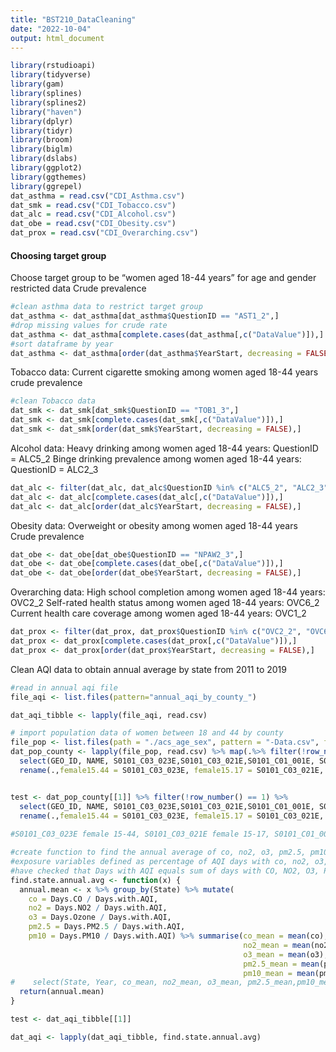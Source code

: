 ```yaml
---
title: "BST210_DataCleaning"
date: "2022-10-04"
output: html_document
---
```


```r
library(rstudioapi)
library(tidyverse)
library(gam)
library(splines)
library(splines2)  
library("haven")
library(dplyr)
library(tidyr)
library(broom)
library(biglm)
library(dslabs)
library(ggplot2)
library(ggthemes)
library(ggrepel)
dat_asthma = read.csv("CDI_Asthma.csv")
dat_smk = read.csv("CDI_Tobacco.csv")
dat_alc = read.csv("CDI_Alcohol.csv")
dat_obe = read.csv("CDI_Obesity.csv")
dat_prox = read.csv("CDI_Overarching.csv")
```

#### Choosing target group
Choose target group to be "women aged 18-44 years" for age and gender restricted data
Crude prevalence
```r
#clean asthma data to restrict target group
dat_asthma <- dat_asthma[dat_asthma$QuestionID == "AST1_2",]
#drop missing values for crude rate
dat_asthma <- dat_asthma[complete.cases(dat_asthma[,c("DataValue")]),]
#sort dataframe by year
dat_asthma <- dat_asthma[order(dat_asthma$YearStart, decreasing = FALSE),]
```

Tobacco data: Current cigarette smoking among women aged 18-44 years
crude prevalence
```r
#clean Tobacco data
dat_smk <- dat_smk[dat_smk$QuestionID == "TOB1_3",]
dat_smk <- dat_smk[complete.cases(dat_smk[,c("DataValue")]),]
dat_smk <- dat_smk[order(dat_smk$YearStart, decreasing = FALSE),]
```

Alcohol data: 
Heavy drinking among women aged 18-44 years: QuestionID = ALC5_2
Binge drinking prevalence among women aged 18-44 years: QuestionID = ALC2_3
```r
dat_alc <- filter(dat_alc, dat_alc$QuestionID %in% c("ALC5_2", "ALC2_3"))
dat_alc <- dat_alc[complete.cases(dat_alc[,c("DataValue")]),]
dat_alc <- dat_alc[order(dat_alc$YearStart, decreasing = FALSE),]
```

Obesity data: Overweight or obesity among women aged 18-44 years
Crude prevalence
```r
dat_obe <- dat_obe[dat_obe$QuestionID == "NPAW2_3",]
dat_obe <- dat_obe[complete.cases(dat_obe[,c("DataValue")]),]
dat_obe <- dat_obe[order(dat_obe$YearStart, decreasing = FALSE),]
```
 
Overarching data: 
High school completion among women aged 18-44 years: OVC2_2
Self-rated health status among women aged 18-44 years: OVC6_2
Current health care coverage among women aged 18-44 years: OVC1_2
```r
dat_prox <- filter(dat_prox, dat_prox$QuestionID %in% c("OVC2_2", "OVC6_2","OVC1_2"))
dat_prox <- dat_prox[complete.cases(dat_prox[,c("DataValue")]),]
dat_prox <- dat_prox[order(dat_prox$YearStart, decreasing = FALSE),]
```

Clean AQI data to obtain annual average by state from 2011 to 2019
```r
#read in annual aqi file
file_aqi <- list.files(pattern="annual_aqi_by_county_")

dat_aqi_tibble <- lapply(file_aqi, read.csv)

# import population data of women between 18 and 44 by county
file_pop <- list.files(path = "./acs_age_sex", pattern = "-Data.csv", full.names = T)
dat_pop_county <- lapply(file_pop, read.csv) %>% map(.%>% filter(!row_number() == 1) %>% 
  select(GEO_ID, NAME, S0101_C03_023E,S0101_C03_021E,S0101_C01_001E, S0101_C03_001E) %>% 
  rename(.,female15.44 = S0101_C03_023E, female15.17 = S0101_C03_021E, county.pop = S0101_C01_001E, county.female = S0101_C03_001E))


test <- dat_pop_county[[1]] %>% filter(!row_number() == 1) %>% 
  select(GEO_ID, NAME, S0101_C03_023E,S0101_C03_021E,S0101_C01_001E, S0101_C03_001E) %>% 
  rename(.,female15.44 = S0101_C03_023E, female15.17 = S0101_C03_021E, county.pop = S0101_C01_001E, county.female = S0101_C03_001E)
  
#S0101_C03_023E female 15-44, S0101_C03_021E female 15-17, S0101_C01_001E county total population, S0101_C03_001E county female total population

#create function to find the annual average of co, no2, o3, pm2.5, pm10 exposure by state
#exposure variables defined as percentage of AQI days with co, no2, o3, pm2.5, pm10 as primary pollutants
#have checked that Days with AQI equals sum of days with CO, NO2, O3, PM2.5, PM10
find.state.annual.avg <- function(x) {
  annual.mean <- x %>% group_by(State) %>% mutate(
    co = Days.CO / Days.with.AQI,
    no2 = Days.NO2 / Days.with.AQI,
    o3 = Days.Ozone / Days.with.AQI,
    pm2.5 = Days.PM2.5 / Days.with.AQI,
    pm10 = Days.PM10 / Days.with.AQI) %>% summarise(co_mean = mean(co),
                                                    no2_mean = mean(no2),
                                                    o3_mean = mean(o3),
                                                    pm2.5_mean = mean(pm2.5),
                                                    pm10_mean = mean(pm10)) # %>%  
#    select(State, Year, co_mean, no2_mean, o3_mean, pm2.5_mean,pm10_mean)
  return(annual.mean)
}

test <- dat_aqi_tibble[[1]]

dat_aqi <- lapply(dat_aqi_tibble, find.state.annual.avg)

````
